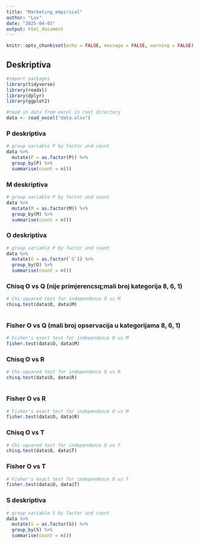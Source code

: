 ```yaml
---
title: "Marketing_empirical"
author: "Lux"
date: "2025-04-03"
output: html_document
---
```


```r
knitr::opts_chunk$set(echo = FALSE, message = FALSE, warning = FALSE)
```

## Deskriptiva


```r
#import packages
library(tidyverse)
library(readxl)
library(dplyr)
library(ggplot2)


```


```r
#read in data from excel in root directory
data <- read_excel("data.xlsx")
```

### P deskriptiva
```r
# group variable P by factor and count
data %>%
  mutate(P = as.factor(P)) %>%
  group_by(P) %>%
  summarise(count = n())

```
### M deskriptiva
```r
# group variable P by factor and count
data %>%
  mutate(M = as.factor(M)) %>%
  group_by(M) %>%
  summarise(count = n())

```

### O deskriptiva
```r
# group variable P by factor and count
data %>%
  mutate(O = as.factor(`O`)) %>%
  group_by(O) %>%
  summarise(count = n())

```
### Chisq O vs Q (nije primjerencsq;mali broj kategorija 8, 6, 1)
```r
# Chi-squared test for independence O vs M
chisq.test(data$O, data$M)



```

### Fisher O vs Q (mali broj opservacija u kategorijama 8, 6, 1)

```r
# Fisher's exact test for independence O vs M
fisher.test(data$O, data$M)
```



### Chisq O vs R
```r
# Chi-squared test for independence O vs R
chisq.test(data$O, data$R)



```


### Fisher O vs R 

```r
# Fisher's exact test for independence O vs M
fisher.test(data$O, data$R)
```



### Chisq O vs T
```r
# Chi-squared test for independence O vs T
chisq.test(data$O, data$T)
```


### Fisher O vs T 

```r
# Fisher's exact test for independence O vs T
fisher.test(data$O, data$T)
```



### S deskriptiva

```r
# group variable S by factor and count
data %>%
  mutate(S = as.factor(S)) %>%
  group_by(S) %>%
  summarise(count = n())
```


